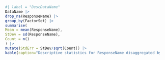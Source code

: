 ```r
#| label = "DescDataName"
DataName |> 
drop_na(ResponseName) |> 
group_by(FactorSet) |> 
summarise(
Mean = mean(ResponseName),
StDev = sd(ResponseName),
Count = n()
) |>
mutate(StdErr = StDev/sqrt(Count)) |>
kable(caption="Descriptive statistics for ResponseName disaggregated by FactorSet.")
```

